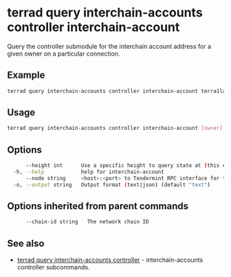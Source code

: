 # terrad query interchain-accounts controller interchain-account

Query the controller submodule for the interchain account address for a given owner on a particular connection. 

## Example
```sh Terrad
terrad query interchain-accounts controller interchain-account terra1layxcsmyye0dc0har9sdfzwckaz8sjwlfsj8zs connection-0
```

## Usage

```sh Terrad
terrad query interchain-accounts controller interchain-account [owner] [connection-id] [flags]
```

## Options

```sh Terrad
      --height int      Use a specific height to query state at (this can error if the node is pruning state)
  -h, --help            help for interchain-account
      --node string     <host>:<port> to Tendermint RPC interface for this chain (default "tcp://localhost:26657")
  -o, --output string   Output format (text|json) (default "text")
```

## Options inherited from parent commands

```sh Terrad
      --chain-id string   The network chain ID
```

## See also

* [terrad query interchain-accounts controller](./terrad_query_interchain-accounts_controller.mdx)	 - interchain-accounts controller subcommands.


